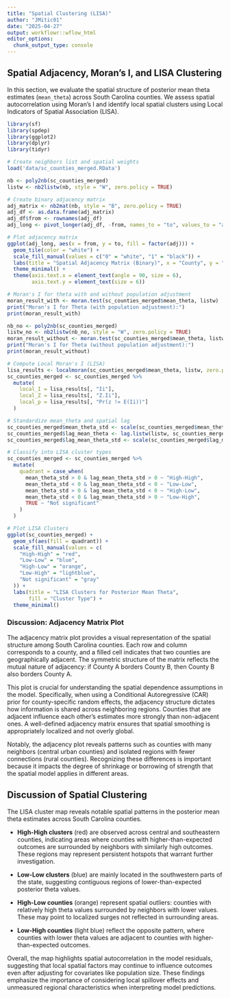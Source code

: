 ```yaml
---
title: "Spatial Clustering (LISA)"
author: "JMitic01"
date: "2025-04-27"
output: workflowr::wflow_html
editor_options:
  chunk_output_type: console
---
```


## Spatial Adjacency, Moran's I, and LISA Clustering

In this section, we evaluate the spatial structure of posterior mean theta estimates (`mean_theta`) across South Carolina counties. We assess spatial autocorrelation using Moran's I and identify local spatial clusters using Local Indicators of Spatial Association (LISA).

```r
library(sf)
library(spdep)
library(ggplot2)
library(dplyr)
library(tidyr)

# Create neighbors list and spatial weights
load('data/sc_counties_merged.RData')

nb <- poly2nb(sc_counties_merged)
listw <- nb2listw(nb, style = "W", zero.policy = TRUE)

# Create binary adjacency matrix
adj_matrix <- nb2mat(nb, style = "B", zero.policy = TRUE)
adj_df <- as.data.frame(adj_matrix)
adj_df$from <- rownames(adj_df)
adj_long <- pivot_longer(adj_df, -from, names_to = "to", values_to = "adj")

# Plot adjacency matrix
ggplot(adj_long, aes(x = from, y = to, fill = factor(adj))) +
  geom_tile(color = "white") +
  scale_fill_manual(values = c("0" = "white", "1" = "black")) +
  labs(title = "Spatial Adjacency Matrix (Binary)", x = "County", y = "County") +
  theme_minimal() +
  theme(axis.text.x = element_text(angle = 90, size = 6),
        axis.text.y = element_text(size = 6))

# Moran's I for theta with and without population adjustment
moran_result_with <- moran.test(sc_counties_merged$mean_theta, listw)
print("Moran's I for Theta (with population adjustment):")
print(moran_result_with)

nb_no <- poly2nb(sc_counties_merged)
listw_no <- nb2listw(nb_no, style = "W", zero.policy = TRUE)
moran_result_without <- moran.test(sc_counties_merged$mean_theta, listw_no)
print("Moran's I for Theta (without population adjustment):")
print(moran_result_without)

# Compute Local Moran's I (LISA)
lisa_results <- localmoran(sc_counties_merged$mean_theta, listw, zero.policy = TRUE)
sc_counties_merged <- sc_counties_merged %>%
  mutate(
    local_I = lisa_results[, "Ii"],
    local_Z = lisa_results[, "Z.Ii"],
    local_p = lisa_results[, "Pr(z != E(Ii))"]
  )

# Standardize mean_theta and spatial lag
sc_counties_merged$mean_theta_std <- scale(sc_counties_merged$mean_theta)
sc_counties_merged$lag_mean_theta <- lag.listw(listw, sc_counties_merged$mean_theta, zero.policy = TRUE)
sc_counties_merged$lag_mean_theta_std <- scale(sc_counties_merged$lag_mean_theta)

# Classify into LISA cluster types
sc_counties_merged <- sc_counties_merged %>%
  mutate(
    quadrant = case_when(
      mean_theta_std > 0 & lag_mean_theta_std > 0 ~ "High-High",
      mean_theta_std < 0 & lag_mean_theta_std < 0 ~ "Low-Low",
      mean_theta_std > 0 & lag_mean_theta_std < 0 ~ "High-Low",
      mean_theta_std < 0 & lag_mean_theta_std > 0 ~ "Low-High",
      TRUE ~ "Not significant"
    )
  )

# Plot LISA Clusters
ggplot(sc_counties_merged) +
  geom_sf(aes(fill = quadrant)) +
  scale_fill_manual(values = c(
    "High-High" = "red",
    "Low-Low" = "blue",
    "High-Low" = "orange",
    "Low-High" = "lightblue",
    "Not significant" = "gray"
  )) +
  labs(title = "LISA Clusters for Posterior Mean Theta",
       fill = "Cluster Type") +
  theme_minimal()
```

### Discussion: Adjacency Matrix Plot

The adjacency matrix plot provides a visual representation of the spatial structure among South Carolina counties. Each row and column corresponds to a county, and a filled cell indicates that two counties are geographically adjacent. The symmetric structure of the matrix reflects the mutual nature of adjacency: if County A borders County B, then County B also borders County A.

This plot is crucial for understanding the spatial dependence assumptions in the model. Specifically, when using a Conditional Autoregressive (CAR) prior for county-specific random effects, the adjacency structure dictates how information is shared across neighboring regions. Counties that are adjacent influence each other’s estimates more strongly than non-adjacent ones. A well-defined adjacency matrix ensures that spatial smoothing is appropriately localized and not overly global.

Notably, the adjacency plot reveals patterns such as counties with many neighbors (central urban counties) and isolated regions with fewer connections (rural counties). Recognizing these differences is important because it impacts the degree of shrinkage or borrowing of strength that the spatial model applies in different areas.


## Discussion of Spatial Clustering

The LISA cluster map reveals notable spatial patterns in the posterior mean theta estimates across South Carolina counties.

- **High-High clusters** (red) are observed across central and southeastern counties, indicating areas where counties with higher-than-expected outcomes are surrounded by neighbors with similarly high outcomes. These regions may represent persistent hotspots that warrant further investigation.

- **Low-Low clusters** (blue) are mainly located in the southwestern parts of the state, suggesting contiguous regions of lower-than-expected posterior theta values.

- **High-Low counties** (orange) represent spatial outliers: counties with relatively high theta values surrounded by neighbors with lower values. These may point to localized surges not reflected in surrounding areas.

- **Low-High counties** (light blue) reflect the opposite pattern, where counties with lower theta values are adjacent to counties with higher-than-expected outcomes.

Overall, the map highlights spatial autocorrelation in the model residuals, suggesting that local spatial factors may continue to influence outcomes even after adjusting for covariates like population size. These findings emphasize the importance of considering local spillover effects and unmeasured regional characteristics when interpreting model predictions.

